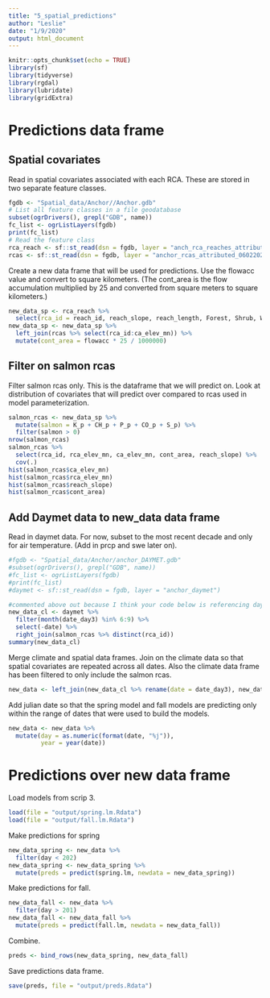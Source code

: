 ```yaml
---
title: "5_spatial_predictions"
author: "Leslie"
date: "1/9/2020"
output: html_document
---
```


```r
knitr::opts_chunk$set(echo = TRUE)
library(sf)
library(tidyverse)
library(rgdal)
library(lubridate)
library(gridExtra)
```

# Predictions data frame

## Spatial covariates

Read in spatial covariates associated with each RCA. These are stored in two separate feature classes.


```r
fgdb <- "Spatial_data/Anchor//Anchor.gdb"
# List all feature classes in a file geodatabase
subset(ogrDrivers(), grepl("GDB", name))
fc_list <- ogrListLayers(fgdb)
print(fc_list)
# Read the feature class
rca_reach <- sf::st_read(dsn = fgdb, layer = "anch_rca_reaches_attributed_06022020") %>% as.data.frame
rcas <- sf::st_read(dsn = fgdb, layer = "anchor_rcas_attributed_06022020") %>% as.data.frame
```

Create a new data frame that will be used for predictions. Use the flowacc value and convert to square kilometers. (The cont_area is the flow accumulation multiplied by 25 and converted from square meters to square kilometers.)

```r
new_data_sp <- rca_reach %>% 
  select(rca_id = reach_id, reach_slope, reach_length, Forest, Shrub, Wetland, Riparian) 
new_data_sp <- new_data_sp %>% 
  left_join(rcas %>% select(rca_id:ca_elev_mn)) %>% 
  mutate(cont_area = flowacc * 25 / 1000000)
```

## Filter on salmon rcas

Filter salmon rcas only. This is the dataframe that we will predict on. Look at distribution of covariates that will predict over compared to rcas used in model parameterization.

```r
salmon_rcas <- new_data_sp %>% 
  mutate(salmon = K_p + CH_p + P_p + CO_p + S_p) %>% 
  filter(salmon > 0) 
nrow(salmon_rcas)
salmon_rcas %>% 
  select(rca_id, rca_elev_mn, ca_elev_mn, cont_area, reach_slope) %>% 
  cov(.)
hist(salmon_rcas$ca_elev_mn)
hist(salmon_rcas$rca_elev_mn)
hist(salmon_rcas$reach_slope)
hist(salmon_rcas$cont_area)
```

## Add Daymet data to new_data data frame

Read in daymet data. For now, subset to the most recent decade and only for air temperature. (Add in prcp and swe later on).

```r
#fgdb <- "Spatial_data/Anchor/anchor_DAYMET.gdb"
#subset(ogrDrivers(), grepl("GDB", name))
#fc_list <- ogrListLayers(fgdb)
#print(fc_list)
#daymet <- sf::st_read(dsn = fgdb, layer = "anchor_daymet")

#commented above out because I think your code below is referencing daymet dataframe from 1_Create model data frame.Rmd not the feature class in the geodatabase 
new_data_cl <- daymet %>%
  filter(month(date_day3) %in% 6:9) %>% 
  select(-date) %>% 
  right_join(salmon_rcas %>% distinct(rca_id))
summary(new_data_cl)
```

Merge climate and spatial data frames. Join on the climate data so that spatial covariates are repeated across all dates. Also the climate data frame has been filtered to only include the salmon rcas.

```r
new_data <- left_join(new_data_cl %>% rename(date = date_day3), new_data_sp)
```
Add julian date so that the spring model and fall models are predicting only within the range of dates that were used to build the models.

```r
new_data <- new_data %>% 
  mutate(day = as.numeric(format(date, "%j")),
         year = year(date))
```



# Predictions over new data frame

Load models from scrip 3.

```r
load(file = "output/spring.lm.Rdata")
load(file = "output/fall.lm.Rdata")
```

Make predictions for spring

```r
new_data_spring <- new_data %>% 
  filter(day < 202)
new_data_spring <- new_data_spring %>% 
  mutate(preds = predict(spring.lm, newdata = new_data_spring))
```

Make predictions for fall.

```r
new_data_fall <- new_data %>% 
  filter(day > 201)
new_data_fall <- new_data_fall %>% 
  mutate(preds = predict(fall.lm, newdata = new_data_fall))
```


Combine.

```r
preds <- bind_rows(new_data_spring, new_data_fall)
```

Save predictions data frame.

```r
save(preds, file = "output/preds.Rdata")
```






